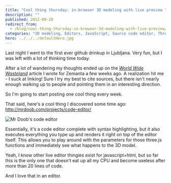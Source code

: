 ```yaml
---
title: "Cool thing thursday: in-browser 3D modeling with live preview "
description: ""
published: 2012-09-20
redirect_from:
  - /blog/cool-thing-thursday-in-browser-3d-modeling-with-live-preview/swizec/5296
categories: "3D modeling, Editors, JavaScript, Source code editor, Three.js, Uncategorized"
hero: ../../../defaultHero.jpg
---
```


Last night I went to the first ever github drinkup in Ljubljana. Very fun, but I was left with a lot of thinking time today.

After a lot of wandering my thoughts ended up on the _[World Wide Wasteland](http://www.zemanta.com/blog/world-wide-wasteland/)_ article I wrote for Zemanta a few weeks ago. A realization hit me - I suck at linking! Sure I try my best to cite sources, but there isn't nearly enough walking up to people and pointing them in an interesting direction.

So I'm going to start posting one cool thing every week.

That said, here's a cool thing I discovered some time ago: <http://mrdoob.com/projects/code-editor/>

![Mr Doob's code editor](https://swizec.com/wp-content/uploads/2012/09/Screen-Shot-2012-09-20-at-4.13.10-PM-1024x695.png "Mr Doob's code editor")

Essentially, it's a code editor complete with syntax highlighting, but it also executes everything you type up and renders it right on top of the editor itself. This allows you to play around with the parameters for those three.js functions and immediately see what happens to the 3D model.

Yeah, I know other live editor thingies exist for javascript+html, but so far this is the only one that doesn't eat up all my CPU and become useless after more than 20 lines of code.

And I love that in an editor.

